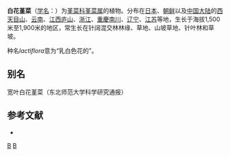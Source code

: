 {{Speciesbox 
| taxon = Viola lactiflora
| authority = [[中井猛之进|Nakai]], 1914
}}

'''白花堇菜'''（[[学名|学名]]：{{lang|la|''Viola lactiflora''}}）为[[堇菜科|堇菜科]][[堇菜属|堇菜属]]的植物。分布在[[日本|日本]]、[[朝鲜|朝鲜]]以及[[中国大陆|中国大陆]]的[[西天目山|西天目山]]、[[云南|云南]]、[[江西|江西]][[庐山|庐山]]、[[浙江|浙江]]、[[重慶|重慶]][[南川|南川]]、[[辽宁|辽宁]]、[[江苏|江苏]]等地，生长于海拔1,500米至1,900米的地区，常生长在针阔混交林林缘、草地、山坡草地、针叶林和草坡。

种名''lactiflora''意为“乳白色花的”。

== 别名 ==
宽叶白花堇菜（东北师范大学科学研究通报）

== 参考文献 ==
<div class="references-small">
* {{cite web| url =http://www.bioinfo.cn/db05/KmzwSpecies.php?action=view&id=23809| title =白花堇菜| work =《中国高等植物数据库全库》| publisher =中国科学院微生物研究所| author =昆明植物研究所| accessdate =2009-02-25| deadurl =yes| archiveurl =https://web.archive.org/web/20160305022529/http://www.bioinfo.cn/db05/KmzwSpecies.php?action=view&id=23809| archivedate =2016-03-05}}
</div>
{{Taxonbar|from=Q15232343}}

[[Category:堇菜属|B]]
[[Category:1914年描述的植物|B]]